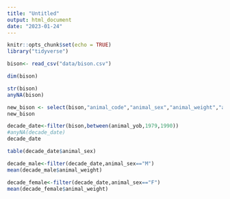 ```yaml
---
title: "Untitled"
output: html_document
date: "2023-01-24"
---
```


```r
knitr::opts_chunk$set(echo = TRUE)
library("tidyverse")
```

```r
bison<- read_csv("data/bison.csv")
```
```r
dim(bison)
```
```r
str(bison)
anyNA(bison)
```
```r
new_bison <- select(bison,"animal_code","animal_sex","animal_weight","animal_yob")
new_bison
```
```r
decade_date<-filter(bison,between(animal_yob,1979,1990))
#anyNA(decade_date)
decade_date
```
```r
table(decade_date$animal_sex)
```
```r
decade_male<-filter(decade_date,animal_sex=="M")
mean(decade_male$animal_weight)
```
```r
decade_female<-filter(decade_date,animal_sex=="F")
mean(decade_female$animal_weight)
```








